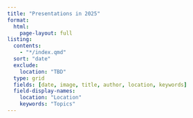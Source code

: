 ```yaml
---
title: "Presentations in 2025"
format: 
  html: 
    page-layout: full
listing: 
  contents: 
    - "*/index.qmd"
  sort: "date"
  exclude:
    location: "TBD"
  type: grid
  fields: [date, image, title, author, location, keywords]
  field-display-names:
    location: "Location"
    keywords: "Topics"
---
```

